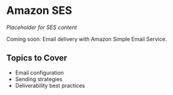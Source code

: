 # Amazon SES

*Placeholder for SES content*

Coming soon: Email delivery with Amazon Simple Email Service.

## Topics to Cover
- Email configuration
- Sending strategies
- Deliverability best practices
